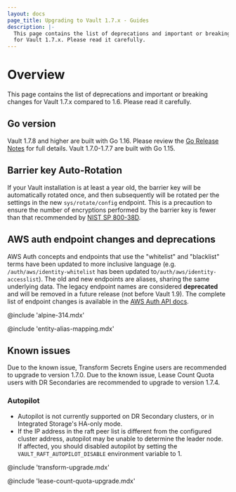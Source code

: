 ```yaml
---
layout: docs
page_title: Upgrading to Vault 1.7.x - Guides
description: |-
  This page contains the list of deprecations and important or breaking changes
  for Vault 1.7.x. Please read it carefully.
---
```


# Overview

This page contains the list of deprecations and important or breaking changes
for Vault 1.7.x compared to 1.6. Please read it carefully.

## Go version

Vault 1.7.8 and higher are built with Go 1.16. Please review the [Go Release
Notes](https://golang.org/doc/go1.16) for full details. Vault 1.7.0-1.7.7 are
built with Go 1.15.

## Barrier key Auto-Rotation

If your Vault installation is at least a year old, the barrier key will be
automatically rotated once, and then subsequently will be rotated per the
settings in the new `sys/rotate/config` endpoint. This is a precaution to
ensure the number of encryptions performed by the barrier key is fewer than that
recommended by
[NIST SP 800-38D](https://csrc.nist.gov/publications/detail/sp/800-38d/final).

## AWS auth endpoint changes and deprecations

AWS Auth concepts and endpoints that use the "whitelist" and "blacklist" terms
have been updated to more inclusive language (e.g. `/auth/aws/identity-whitelist` has been
updated to`/auth/aws/identity-accesslist`). The old and new endpoints are aliases,
sharing the same underlying data. The legacy endpoint names are considered **deprecated**
and will be removed in a future release (not before Vault 1.9). The complete list of
endpoint changes is available in the [AWS Auth API docs](/api-docs/auth/aws#deprecations-effective-in-vault-1-7).

@include 'alpine-314.mdx'

@include 'entity-alias-mapping.mdx'

## Known issues

Due to the known issue, Transform Secrets Engine users are recommended to upgrade to version 1.7.0.
Due to the known issue, Lease Count Quota users with DR Secondaries are recommended to upgrade to version 1.7.4.

### Autopilot

- Autopilot is not currently supported on DR Secondary clusters, or in
  Integrated Storage's HA-only mode.
- If the IP address in the raft peer list is different from the configured
  cluster address, autopilot may be unable to determine the leader node. If
  affected, you should disabled autopilot by setting the
  `VAULT_RAFT_AUTOPILOT_DISABLE` environment variable to 1.

@include 'transform-upgrade.mdx'

@include 'lease-count-quota-upgrade.mdx'

